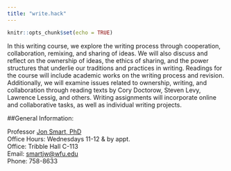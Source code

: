 ```yaml
---
title: "write.hack"
---
```


```r
knitr::opts_chunk$set(echo = TRUE)
```

In this writing course, we explore the writing process through cooperation, collaboration, remixing, and sharing of ideas.  We will also discuss and reflect on the ownership of ideas, the ethics of sharing, and the power structures that underlie our traditions and practices in writing. Readings for the course will include academic works on the writing process and revision.  Additionally, we will examine issues related to ownership, writing, and collaboration through reading texts by Cory Doctorow, Steven Levy, Lawrence Lessig, and others. Writing assignments will incorporate online and collaborative tasks, as well as individual writing projects. 

##General Information:

Professor [Jon Smart, PhD](https://github.com/smartjw)	
Office Hours: Wednesdays 11-12 & by appt.			
Office: Tribble Hall C-113			
Email: [smartjw@wfu.edu](mailto:smartjw@wfu.edu) 		
Phone: 758-8633



